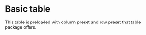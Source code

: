 

<Meta of={Stories} />

# Basic table

<Canvas of={Stories.Basic} />

This table is preloaded with column preset and
[row preset](/docs/components-layout-table-row-presets--docs) that table
package offers.
